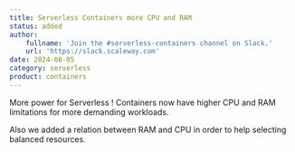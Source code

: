 ```yaml
---
title: Serverless Containers more CPU and RAM
status: added
author:
    fullname: 'Join the #serverless-containers channel on Slack.'
    url: 'https://slack.scaleway.com'
date: 2024-08-05
category: serverless
product: containers
---
```


More power for Serverless ! Containers now have higher CPU and RAM limitations for more demanding workloads. 

Also we added a relation between RAM and CPU in order to help selecting balanced resources.

